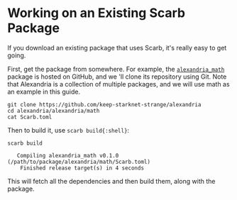 # Working on an Existing Scarb Package

If you download an existing package that uses Scarb, it's really easy to get going.

First, get the package from somewhere.
For example, the [`alexandria_math`](https://github.com/keep-starknet-strange/alexandria) package is hosted on GitHub, and we 'll clone its repository using Git.
Note that Alexandria is a collection of multiple packages, and we will use math as an example in this guide.

```shell copy
git clone https://github.com/keep-starknet-strange/alexandria
cd alexandria/alexandria/math
cat Scarb.toml
```

Then to build it, use `scarb build{:shell}`:

```shell copy
scarb build
```

```text filename="Output"
   Compiling alexandria_math v0.1.0 (/path/to/package/alexandria/math/Scarb.toml)
    Finished release target(s) in 4 seconds
```

This will fetch all the dependencies and then build them, along with the package.
